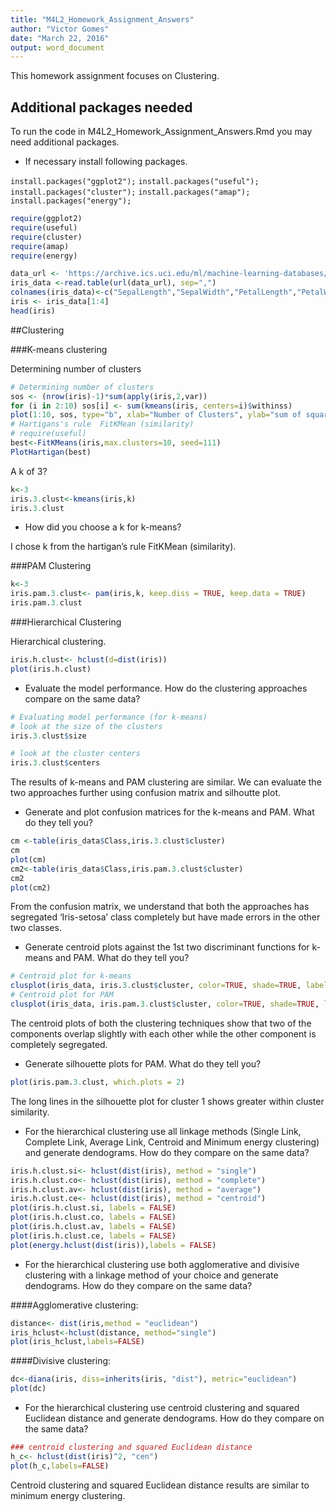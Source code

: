 ```yaml
---
title: "M4L2_Homework_Assignment_Answers"
author: "Victor Gomes"
date: "March 22, 2016"
output: word_document
---
```


This homework assignment focuses on Clustering.

## Additional packages needed
 
To run the code in M4L2_Homework_Assignment_Answers.Rmd you may need additional packages.

* If necessary install following packages.

`install.packages("ggplot2");`
`install.packages("useful");`
`install.packages("cluster"); `
`install.packages("amap"); `
`install.packages("energy");`

```r
require(ggplot2)
require(useful)
require(cluster)
require(amap)
require(energy)
```


```r
data_url <- 'https://archive.ics.uci.edu/ml/machine-learning-databases/iris/iris.data'
iris_data <-read.table(url(data_url), sep=",")
colnames(iris_data)<-c("SepalLength","SepalWidth","PetalLength","PetalWidth","Class")
iris <- iris_data[1:4]
head(iris)
```

##Clustering

###K-means clustering

Determining number of clusters

```r
# Determining number of clusters 
sos <- (nrow(iris)-1)*sum(apply(iris,2,var))
for (i in 2:10) sos[i] <- sum(kmeans(iris, centers=i)$withinss)
plot(1:10, sos, type="b", xlab="Number of Clusters", ylab="sum of squares")
# Hartigans's rule  FitKMean (similarity)
# require(useful)
best<-FitKMeans(iris,max.clusters=10, seed=111) 
PlotHartigan(best)
```

A k of 3?

```r
k<-3
iris.3.clust<-kmeans(iris,k)
iris.3.clust
```


* How did you choose a k for k-means?

I chose k from the hartigan's rule FitKMean (similarity). 

###PAM Clustering

```r
k<-3
iris.pam.3.clust<- pam(iris,k, keep.diss = TRUE, keep.data = TRUE)
iris.pam.3.clust
```

###Hierarchical Clustering

Hierarchical clustering.
```r
iris.h.clust<- hclust(d=dist(iris))
plot(iris.h.clust)
```

* Evaluate the model performance. How do the clustering approaches compare on the same data?

```r
# Evaluating model performance (for k-means)
# look at the size of the clusters
iris.3.clust$size

# look at the cluster centers
iris.3.clust$centers
```

The results of k-means and PAM clustering are similar. We can evaluate the two approaches further using confusion matrix and silhoutte plot.

* Generate and plot confusion matrices for the k-means and PAM. What do they tell you?

```r
cm <-table(iris_data$Class,iris.3.clust$cluster)
cm
plot(cm)
cm2<-table(iris_data$Class,iris.pam.3.clust$cluster)
cm2
plot(cm2)
```

From the confusion matrix, we understand that both the approaches has segregated 'Iris-setosa' class completely but have made errors in the other two classes. 

* Generate centroid plots against the 1st two discriminant functions for k-means and PAM. What do they tell you? 

```r
# Centroid plot for k-means
clusplot(iris_data, iris.3.clust$cluster, color=TRUE, shade=TRUE, labels=2, lines=0)
# Centroid plot for PAM
clusplot(iris_data, iris.pam.3.clust$cluster, color=TRUE, shade=TRUE, labels=2, lines=0)
```

The centroid plots of both the clustering techniques show that two of the components overlap slightly with each other while the other component is completely segregated.

* Generate silhouette plots for PAM. What do they tell you?

```r
plot(iris.pam.3.clust, which.plots = 2)
```

The long lines in the silhouette plot for cluster 1 shows greater within cluster similarity. 

* For the hierarchical clustering use all linkage methods (Single Link, Complete Link, Average Link, Centroid and Minimum energy clustering) and generate dendograms. How do they compare on the same data? 

```r
iris.h.clust.si<- hclust(dist(iris), method = "single")
iris.h.clust.co<- hclust(dist(iris), method = "complete")
iris.h.clust.av<- hclust(dist(iris), method = "average")
iris.h.clust.ce<- hclust(dist(iris), method = "centroid")
plot(iris.h.clust.si, labels = FALSE)
plot(iris.h.clust.co, labels = FALSE)
plot(iris.h.clust.av, labels = FALSE)
plot(iris.h.clust.ce, labels = FALSE)
plot(energy.hclust(dist(iris)),labels = FALSE)
```

* For the hierarchical clustering use both agglomerative and divisive clustering with a linkage method of your choice and generate dendograms. How do they compare on the same data? 

####Agglomerative clustering:

```r
distance<- dist(iris,method = "euclidean") 
iris_hclust<-hclust(distance, method="single")
plot(iris_hclust,labels=FALSE)
```

####Divisive clustering:

```r
dc<-diana(iris, diss=inherits(iris, "dist"), metric="euclidean")
plot(dc)
```

* For the hierarchical clustering use centroid clustering and squared Euclidean distance and generate dendograms. How do they compare on the same data?

```r
### centroid clustering and squared Euclidean distance
h_c<- hclust(dist(iris)^2, "cen")
plot(h_c,labels=FALSE)
```

Centroid clustering and squared Euclidean distance results are similar to minimum energy clustering.

